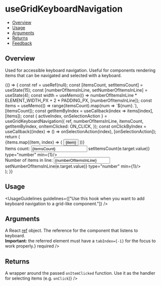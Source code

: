 
<Meta title="Keyboard/useGridKeyboardNavigation" />

# useGridKeyboardNavigation

- [Overview](#overview)
- [Usage](#usage)
- [Arguments](#arguments)
- [Returns](#returns)
- [Feedback](#feedback)

## Overview

Used for accessible keyboard navigation. Useful for components rendering items that can be navigated and selected with a keyboard.





<Canvas>
  <Story name="Overview">
    {() => {
    const ref = useRef(null);
    const [itemsCount, setItemsCount] = useState(15);
    const [numberOfItemsInLine, setNumberOfItemsInLine] = useState(4);
    const width = useMemo(() => numberOfItemsInLine * ELEMENT_WIDTH_PX + 2 * PADDING_PX, [numberOfItemsInLine]);
    const items = useMemo(() => range(itemsCount).map(num => `${num}.`), [itemsCount]);
    const getItemByIndex = useCallback(index => items[index], [items]);
    const { activeIndex, onSelectionAction } = useGridKeyboardNavigation({
      ref,
      numberOfItemsInLine,
      itemsCount,
      getItemByIndex,
      onItemClicked: ON_CLICK,
    });
    const onClickByIndex = useCallback((index) => () => onSelectionAction(index), [onSelectionAction]);
    return (
      <div>
        <div className="use-grid-keyboard-nav-comp-wrapper" style={{ width }} ref={ref} tabIndex={-1}>
          {items.map((item, index) => (
            <Button 
              key={item} 
              onClick={onClickByIndex(index)} 
              kind={Button.kinds.SECONDARY}
              className={cx("use-grid-keyboard-nav-item", { "active-item": index === activeIndex })}>
              {item}
            </Button>
          ))}
        </div>
        <div className="use-grid-keyboard-nav-controls">
          <div>Items count: <input value={itemsCount} onChange={e => setItemsCount(e.target.value)} type="number" min={1}/></div>
          <div>Number of items in line: <input value={numberOfItemsInLine} onChange={e => setNumberOfItemsInLine(e.target.value)} type="number" min={1}/></div>
        </div>
      </div>
    );
}}
  </Story>
</Canvas>

## Usage

<UsageGuidelines
  guidelines={["Use this hook when you want to add keyboard navigation to a grid-like component."]}
/>

## Arguments

<FunctionArguments>
  <FunctionArgument name="options" type="Object">
    <FunctionArgument
      name="ref"
      type="React.MutableRefObject"
      description={<>A React <a href="https://reactjs.org/docs/hooks-reference.html#useref" target="_blank" rel="noopener noreferrer">ref</a> object. The reference for the component that listens to keyboard. <br/>
      <b>Important:</b> the referred element must have a <code>tabIndex={-1}</code> for the focus to work properly.</>}
      required
    />
    <FunctionArgument
      name="itemsCount"
      type="Number"
      description="The number of items."
      required
    />
    <FunctionArgument
      name="numberOfItemsInLine"
      type="Number"
      description="The number of items on each line of the grid."
      required
    />
    <FunctionArgument
      name="onItemClicked"
      type="(item, index) => void"
      description="The callback for selecting an item. It will be called when an active item is selected, for example with 'Enter'."
      required
    />
    <FunctionArgument
      name="getItemByIndex"
      type="(index) => item"
      description="A function which gets an index as a param, and returns the item on that index."
    />
    <FunctionArgument
      name="focusOnMount"
      type="boolean"
      description="If true, the referenced element will be focused when mounted."
    />
  </FunctionArgument>
</FunctionArguments>


## Returns

<FunctionArguments>
  <FunctionArgument name="result" type="Object">
    <FunctionArgument name="activeIndex" type="number" description="The index of the currently active item." />
    <FunctionArgument
      name="onSelectionAction"
      type="(itemIndex) => void"
      description={<>A wrapper around the passed <code>onItemClicked</code> function. Use it as the handler for selecting items (e.g. <code>onClick</code>)</>}
    />
  </FunctionArgument>
</FunctionArguments>
